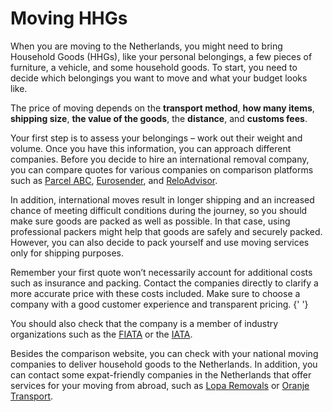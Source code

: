 <meta id="moving-hhg" title="Moving HHGs" />

# Moving HHGs

When you are moving to the Netherlands, you might need to bring Household Goods (HHGs), like your personal belongings, a few pieces of furniture, a vehicle, and some household goods. To start, you need to decide which belongings you want to move and what your budget looks like.

The price of moving depends on the **transport method**, **how many items**, **shipping size**, **the value of the goods**, the **distance**, and **customs fees**.

Your first step is to assess your belongings – work out their weight and volume. Once you have this information, you can approach different companies. Before you decide to hire an international removal company, you can compare quotes for various companies on comparison platforms such as [Parcel ABC](https://www.parcelabc.com/), [Eurosender](https://www.eurosender.com/), and [ReloAdvisor](https://reloadvisor.org/en/).

In addition, international moves result in longer shipping and an increased chance of meeting difficult conditions during the journey, so you should make sure goods are packed as well as possible. In that case, using professional packers might help that goods are safely and securely packed. However, you can also decide to pack yourself and use moving services only for shipping purposes.

<callout>
    Remember your first quote won’t necessarily account for additional costs
    such as insurance and packing. Contact the companies directly to clarify a
    more accurate price with these costs included.
</callout>

<callout type="warning">
    Make sure to choose a company with a good customer experience and
    transparent pricing.
</callout>{' '}

You should also check that the company is a member of industry organizations such as the [FIATA](https://fiata.org/who-we-are.html) or the [IATA](https://www.iata.org/en/about).

Besides the comparison website, you can check with your national moving companies to deliver household goods to the Netherlands. In addition, you can contact some expat-friendly companies in the Netherlands that offer services for your moving from abroad, such as [Lopa Removals](https://loparemovals.com/) or [Oranje Transport](https://oranjetransport.nl/).
